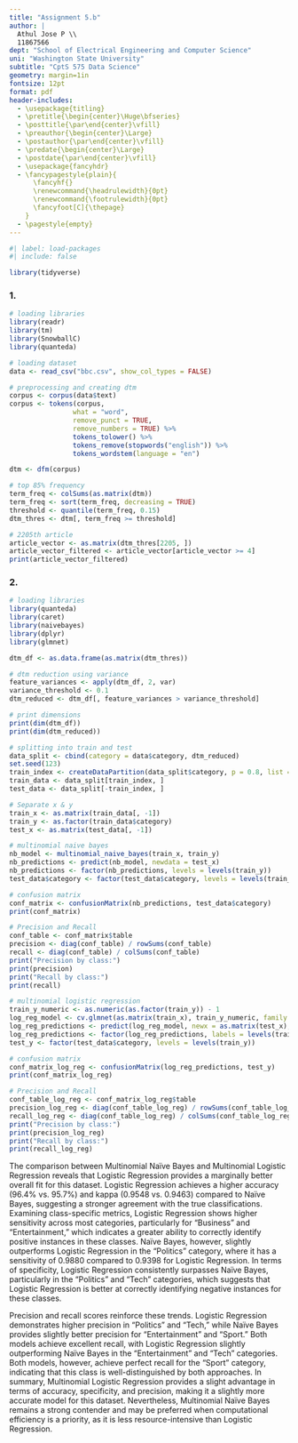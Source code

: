 ```yaml
---
title: "Assignment 5.b"
author: |
  Athul Jose P \\ 
  11867566
dept: "School of Electrical Engineering and Computer Science"
uni: "Washington State University"
subtitle: "CptS 575 Data Science"
geometry: margin=1in
fontsize: 12pt
format: pdf
header-includes:
  - \usepackage{titling}
  - \pretitle{\begin{center}\Huge\bfseries}
  - \posttitle{\par\end{center}\vfill}
  - \preauthor{\begin{center}\Large}
  - \postauthor{\par\end{center}\vfill}
  - \predate{\begin{center}\Large}
  - \postdate{\par\end{center}\vfill}
  - \usepackage{fancyhdr}
  - \fancypagestyle{plain}{
      \fancyhf{}
      \renewcommand{\headrulewidth}{0pt}
      \renewcommand{\footrulewidth}{0pt}
      \fancyfoot[C]{\thepage}
    }
  - \pagestyle{empty}
---
```


```{=tex}
\begin{center}
{\Large Athul Jose P \\ 11867566} \\[0.5cm]
{\large School of Electrical Engineering and Computer Science} \\[0.5cm]
{\large Washington State University} \\[0.5cm]
{\large CptS 575 Data Science} \\[0.5cm]
\end{center}
```
```r
#| label: load-packages
#| include: false

library(tidyverse)
```

\newpage

### **1.**

```r
# loading libraries
library(readr)
library(tm)
library(SnowballC)
library(quanteda)

# loading dataset
data <- read_csv("bbc.csv", show_col_types = FALSE)

# preprocessing and creating dtm
corpus <- corpus(data$text)
corpus <- tokens(corpus, 
                what = "word", 
                remove_punct = TRUE, 
                remove_numbers = TRUE) %>%
                tokens_tolower() %>%
                tokens_remove(stopwords("english")) %>%
                tokens_wordstem(language = "en")

dtm <- dfm(corpus)

# top 85% frequency
term_freq <- colSums(as.matrix(dtm))
term_freq <- sort(term_freq, decreasing = TRUE)
threshold <- quantile(term_freq, 0.15)
dtm_thres <- dtm[, term_freq >= threshold]

# 2205th article
article_vector <- as.matrix(dtm_thres[2205, ])
article_vector_filtered <- article_vector[article_vector >= 4]
print(article_vector_filtered)
```

\newpage

### **2.**

```r
# loading libraries
library(quanteda)
library(caret)
library(naivebayes)
library(dplyr)
library(glmnet)

dtm_df <- as.data.frame(as.matrix(dtm_thres))

# dtm reduction using variance
feature_variances <- apply(dtm_df, 2, var)
variance_threshold <- 0.1
dtm_reduced <- dtm_df[, feature_variances > variance_threshold]

# print dimensions
print(dim(dtm_df))
print(dim(dtm_reduced))
```

```r
# splitting into train and test
data_split <- cbind(category = data$category, dtm_reduced)
set.seed(123)
train_index <- createDataPartition(data_split$category, p = 0.8, list = FALSE)
train_data <- data_split[train_index, ]
test_data <- data_split[-train_index, ]

# Separate x & y
train_x <- as.matrix(train_data[, -1])
train_y <- as.factor(train_data$category)
test_x <- as.matrix(test_data[, -1])
```

```r
# multinomial naive bayes
nb_model <- multinomial_naive_bayes(train_x, train_y)
nb_predictions <- predict(nb_model, newdata = test_x)
nb_predictions <- factor(nb_predictions, levels = levels(train_y))
test_data$category <- factor(test_data$category, levels = levels(train_y))

# confusion matrix
conf_matrix <- confusionMatrix(nb_predictions, test_data$category)
print(conf_matrix)

# Precision and Recall
conf_table <- conf_matrix$table
precision <- diag(conf_table) / rowSums(conf_table)
recall <- diag(conf_table) / colSums(conf_table)
print("Precision by class:")
print(precision)
print("Recall by class:")
print(recall)
```

```r
# multinomial logistic regression
train_y_numeric <- as.numeric(as.factor(train_y)) - 1
log_reg_model <- cv.glmnet(as.matrix(train_x), train_y_numeric, family = "multinomial", alpha = 0)
log_reg_predictions <- predict(log_reg_model, newx = as.matrix(test_x), s = "lambda.min", type = "class")
log_reg_predictions <- factor(log_reg_predictions, labels = levels(train_y))
test_y <- factor(test_data$category, levels = levels(train_y))

# confusion matrix
conf_matrix_log_reg <- confusionMatrix(log_reg_predictions, test_y)
print(conf_matrix_log_reg)

# Precision and Recall
conf_table_log_reg <- conf_matrix_log_reg$table
precision_log_reg <- diag(conf_table_log_reg) / rowSums(conf_table_log_reg)
recall_log_reg <- diag(conf_table_log_reg) / colSums(conf_table_log_reg)
print("Precision by class:")
print(precision_log_reg)
print("Recall by class:")
print(recall_log_reg)
```

The comparison between Multinomial Naïve Bayes and Multinomial Logistic Regression reveals that Logistic Regression provides a marginally better overall fit for this dataset. Logistic Regression achieves a higher accuracy (96.4% vs. 95.7%) and kappa (0.9548 vs. 0.9463) compared to Naïve Bayes, suggesting a stronger agreement with the true classifications. Examining class-specific metrics, Logistic Regression shows higher sensitivity across most categories, particularly for “Business” and “Entertainment,” which indicates a greater ability to correctly identify positive instances in these classes. Naïve Bayes, however, slightly outperforms Logistic Regression in the “Politics” category, where it has a sensitivity of 0.9880 compared to 0.9398 for Logistic Regression. In terms of specificity, Logistic Regression consistently surpasses Naïve Bayes, particularly in the "Politics" and "Tech" categories, which suggests that Logistic Regression is better at correctly identifying negative instances for these classes.

Precision and recall scores reinforce these trends. Logistic Regression demonstrates higher precision in “Politics” and “Tech,” while Naïve Bayes provides slightly better precision for “Entertainment” and “Sport.” Both models achieve excellent recall, with Logistic Regression slightly outperforming Naïve Bayes in the “Entertainment” and “Tech” categories. Both models, however, achieve perfect recall for the “Sport” category, indicating that this class is well-distinguished by both approaches. In summary, Multinomial Logistic Regression provides a slight advantage in terms of accuracy, specificity, and precision, making it a slightly more accurate model for this dataset. Nevertheless, Multinomial Naïve Bayes remains a strong contender and may be preferred when computational efficiency is a priority, as it is less resource-intensive than Logistic Regression.
